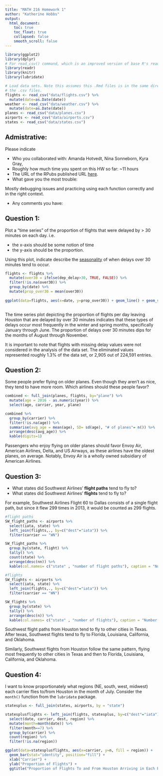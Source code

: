 ```yaml
---
title: "MATH 216 Homework 1"
author: "Katherine Hobbs"
output:
  html_document:
    toc: true
    toc_float: true
    collapsed: false
    smooth_scroll: false
---
```


```r
library(ggplot2)
library(dplyr)
# For read_csv() command, which is an improved version of base R's read.csv()
library(readr) 
library(knitr)
library(lubridate)

# Load data sets. Note this assumes this .Rmd files is in the same directory as
# the .csv files.
flights <- read_csv("data/flights.csv") %>% 
  mutate(date=as.Date(date))
weather <- read_csv("data/weather.csv") %>% 
  mutate(date=as.Date(date))
planes <- read_csv("data/planes.csv")
airports <- read_csv("data/airports.csv")
states <- read_csv("data/states.csv")
```





## Admistrative:

Please indicate

* Who you collaborated with: Amanda Hotvedt, Nina Sonneborn, Kyra Gray, 
* Roughly how much time you spent on this HW so far: ~11 hours
* The URL of the RPubs published URL [here](http://rpubs.com/khobbs/213398).
* What gave you the most trouble:

Mostly debugging issues and practicing using each function correctly and in the right context.

* Any comments you have:


## Question 1:

Plot a "time series" of the proportion of flights that were delayed by > 30 minutes on each day.  i.e.
 
* the x-axis should be some notion of time
* the y-axis should be the proportion.

Using this plot, indicate describe the
[seasonality](https://en.wikipedia.org/wiki/Seasonality) of when delays over 30
minutes tend to occur.

```r

flights <- flights %>% 
  mutate(over30 = ifelse(dep_delay>30, TRUE, FALSE)) %>% 
  filter(!is.na(over30)) %>% 
  group_by(date) %>%
  mutate(prop_over30 = mean(over30))   
  
ggplot(data=flights, aes(x=date, y=prop_over30)) + geom_line() + geom_smooth() + xlab("Month") + ylab("Prop.of Delays Over 30 Min")
  
```

The time series plot depicting the proportion of flights per day leaving Houston that are delayed by over 30 minutes indicates that these types of delays occur most frequently in the winter and spring months, specifically January through June. The proportion of delays over 30 minutes dips for the months of August through November. 

It is important to note that flights with missing delay values were not considered in the analysis of the data set. The eliminated values represented roughly 1.3% of the data set, or 2,905 out of 224,591 entries.

## Question 2:

Some people prefer flying on older planes.  Even though they aren't as nice,
they tend to have more room.  Which airlines should these people favor?

```r

combined <- full_join(planes, flights, by="plane") %>% 
  mutate(age = 2016 - as.numeric(year)) %>% 
  select(age, carrier, year, plane)

combined %>% 
  group_by(carrier) %>% 
  filter(!is.na(age)) %>% 
  summarise(avg_age = mean(age), SD= sd(age), "# of planes"= n()) %>%
  arrange(desc(avg_age)) %>% 
  kable(digits=1)

```

Passengers who enjoy flying on older planes should favor Envoy Air, American Airlines, Delta, and US Airways, as these airlines have the oldest planes, on average. Notably, Envoy Air is a wholly owned subsidiary of American Airlines. 

## Question 3:

* What states did Southwest Airlines' **flight paths** tend to fly to?
* What states did Southwest Airlines' **flights** tend to fly to?

For example, Southwest Airlines Flight 60 to Dallas consists of a single flight
path, but since it flew 299 times in 2013, it would be counted as 299 flights.

```r

#flight paths
SW_flight_paths <- airports %>% 
  select(iata, state) %>% 
  left_join(flights,., by=c("dest"="iata")) %>% 
  filter(carrier == "WN")

SW_flight_paths %>% 
  group_by(state, flight) %>%
  tally() %>% 
  count(state) %>% 
  arrange(desc(nn)) %>% 
  kable(col.names= c("state" , "number of flight paths"), caption = "Number of SW Flight Paths From Houston Arriving in Each State")

#flights
SW_flights <- airports %>% 
  select(iata, state) %>% 
  left_join(flights,., by=c("dest"="iata")) %>% 
  filter(carrier == "WN")

SW_flights %>% 
  group_by(state) %>% 
  tally() %>% 
  arrange(desc(n)) %>% 
  kable(col.names= c("state" , "number of flights"), caption = "Number of SW Flights From Houston Arriving in Each State")

```
Southwest flight paths from Houston tend to fly to other cities in Texas. After texas, Southwest flights tend to fly to Florida, Louisiana, California, and Oklahoma. 

Similarly, Southwest flights from Houston follow the same pattern, flying most frequently to other cities in Texas and then to Florida, Louisiana, California, and Oklahoma. 


## Question 4:

I want to know proportionately what regions (NE, south, west, midwest) each 
carrier flies to/from Houston in the month of July.  Consider the `month()`
function from the `lubridate` package.

```r

statesplus <- full_join(states, airports, by = "state") 

statesplusflights <- left_join(flights, statesplus, by=c("dest"="iata")) %>% 
  select(date, carrier, dest, region) %>%
  mutate(month=month(date)) %>% 
  filter(month==7) %>% 
  group_by(carrier) %>% 
  count(region) %>% 
  filter(!is.na(region))

ggplot(data=statesplusflights, aes(x=carrier, y=n, fill = region)) +
  geom_bar(stat="identity", position="fill") +
  xlab("Carrier") +
  ylab("Proportion of Flights") +
  ggtitle("Proportion of Flights To and From Houston Arriving in Each Region")
  

```
